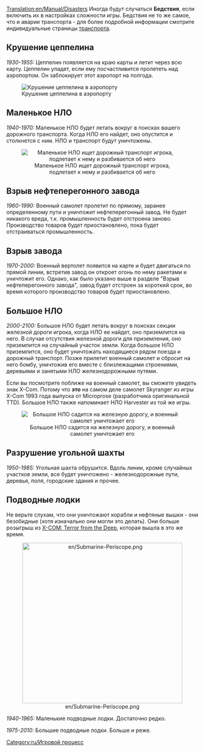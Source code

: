 [[Translation:en/Manual/Disasters]]
{{ru/Оглавление}}
Иногда будут случаться '''Бедствия''', если включить их в настройках сложности игры.  Бедствия не то же самое, что и аварии транспорта - для более подробной информации смотрите индивидуальные страницы [[ru/Manual/Транспорт|транспорта]].

== Крушение цеппелина ==
''1930-1955:''
Цеппелин появляется на краю карты и летит через всю карту. Цеппелин упадет, если ему посчастливится пролететь над аэропортом. Он заблокирует этот аэропорт на полгода.

[[File:en/Zeppelin.png|center|frame|Крушение цеппелина в аэропорту]]

== Маленькое НЛО ==
''1940-1970:''
Маленькое НЛО будет летать вокруг в поисках вашего дорожного транспорта. Когда НЛО его найдет, оно опустится и столкнется с ним. НЛО и транспорт будут уничтожены.

<center>[[File:en/Smallufo.png|center|frame|Маленькое НЛО ищет дорожный транспорт игрока, подлетает к нему и разбивается об него]]</center>

== Взрыв нефтеперегонного завода ==
''1960-1990:''
Военный самолет пролетит по прямому, заранее определенному пути и уничтожит нефтеперегонный завод. Не будет никакого вреда, т.к. промышленность будет отстроена заново. Производство товаров будет приостановлено, пока будет отстраиваться промышленность.

== Взрыв завода ==
''1970-2000:''
Военный вертолет появится на карте и будет двигаться по прямой линии, встретив завод он откроет огонь по нему ракетами и уничтожит его. Однако, как было указано выше в разделе "Взрыв нефтеперегонного завода", завод будет отстроен за короткий срок, во время которого производство товаров будет приостановлено.

== Большое НЛО ==
''2000-2100:''
Большое НЛО будет летать вокруг в поисках секции железной дороги игрока, когда НЛО ее найдет, оно приземлится на него. В случае отсутствия железной дороги для приземления, оно приземлится на случайный участок земли. Когда большое НЛО приземлится, оно будет уничтожать находящиеся рядом поезда и дорожный транспорт. Позже прилетит военный самолет и сбросит на него бомбу, уничтожив его вместе с близлежащими строениями, деревьями и занятыми НЛО железнодорожными путями.

Если вы посмотрите поближе на военный самолет, вы сможете увидеть знак X-Com.  Потому что '''это''' на самом деле самолет Skyranger из игры X-Com 1993 года выпуска от Microprose (разработчика оригинальной TTD). Большое НЛО также напоминает НЛО Harvester из той же игры.

<center>[[File:en/Largeufo.png|center|frame|Большое НЛО садится на железную дорогу, и военный самолет уничтожает его]]</center>

== Разрушение угольной шахты ==
''1950-1985:''
Угольная шахта обрушится. Вдоль линии, кроме случайных участков земли, все будет уничтожено - железнодорожные пути, деревья, поля, городские здания и прочее.

== Подводные лодки ==
Не верьте слухам, что они уничтожают корабли и нефтяные вышки - они безобидные (хотя изначально они могли это делать). Они больше розыгрыш из [http://ru.wikipedia.org/wiki/X-COM:_Terror_From_The_Deep X-COM: Terror from the Deep], которая вышла в это же время.

<center>[[File:en/Submarine-Periscope.png|center|420px]]</center>

''1940-1965:'' Маленькие подводные лодки. Достаточно редко.

''1975-2010:'' Большие подводные лодки. Больше и реже.

[[Category:ru/Игровой процесс]]